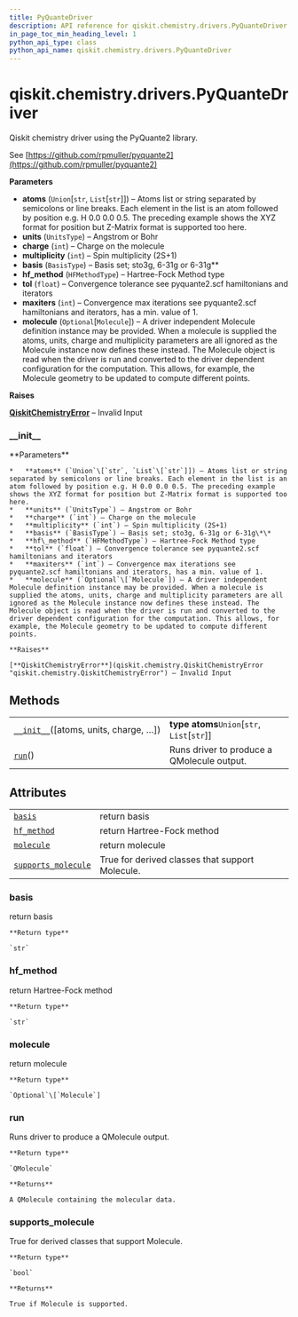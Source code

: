 ```yaml
---
title: PyQuanteDriver
description: API reference for qiskit.chemistry.drivers.PyQuanteDriver
in_page_toc_min_heading_level: 1
python_api_type: class
python_api_name: qiskit.chemistry.drivers.PyQuanteDriver
---
```


<span id="qiskit-chemistry-drivers-pyquantedriver" />

# qiskit.chemistry.drivers.PyQuanteDriver

<Class id="qiskit.chemistry.drivers.PyQuanteDriver" github="https://github.com/qiskit-community/qiskit-aqua/tree/stable/0.8/qiskit/chemistry/drivers/pyquanted/pyquantedriver.py" signature="PyQuanteDriver(atoms='H 0.0 0.0 0.0; H 0.0 0.0 0.735', units=<UnitsType.ANGSTROM: 'Angstrom'>, charge=0, multiplicity=1, basis=<BasisType.BSTO3G: 'sto3g'>, hf_method=<HFMethodType.RHF: 'rhf'>, tol=1e-08, maxiters=100, molecule=None)">
  Qiskit chemistry driver using the PyQuante2 library.

  See [https://github.com/rpmuller/pyquante2](https://github.com/rpmuller/pyquante2)

  **Parameters**

  *   **atoms** (`Union`\[`str`, `List`\[`str`]]) – Atoms list or string separated by semicolons or line breaks. Each element in the list is an atom followed by position e.g. H 0.0 0.0 0.5. The preceding example shows the XYZ format for position but Z-Matrix format is supported too here.
  *   **units** (`UnitsType`) – Angstrom or Bohr
  *   **charge** (`int`) – Charge on the molecule
  *   **multiplicity** (`int`) – Spin multiplicity (2S+1)
  *   **basis** (`BasisType`) – Basis set; sto3g, 6-31g or 6-31g\*\*
  *   **hf\_method** (`HFMethodType`) – Hartree-Fock Method type
  *   **tol** (`float`) – Convergence tolerance see pyquante2.scf hamiltonians and iterators
  *   **maxiters** (`int`) – Convergence max iterations see pyquante2.scf hamiltonians and iterators, has a min. value of 1.
  *   **molecule** (`Optional`\[`Molecule`]) – A driver independent Molecule definition instance may be provided. When a molecule is supplied the atoms, units, charge and multiplicity parameters are all ignored as the Molecule instance now defines these instead. The Molecule object is read when the driver is run and converted to the driver dependent configuration for the computation. This allows, for example, the Molecule geometry to be updated to compute different points.

  **Raises**

  [**QiskitChemistryError**](qiskit.chemistry.QiskitChemistryError "qiskit.chemistry.QiskitChemistryError") – Invalid Input

  ### \_\_init\_\_

  <Function id="qiskit.chemistry.drivers.PyQuanteDriver.__init__" name="__init__" signature="__init__(atoms='H 0.0 0.0 0.0; H 0.0 0.0 0.735', units=<UnitsType.ANGSTROM: 'Angstrom'>, charge=0, multiplicity=1, basis=<BasisType.BSTO3G: 'sto3g'>, hf_method=<HFMethodType.RHF: 'rhf'>, tol=1e-08, maxiters=100, molecule=None)">
    **Parameters**

    *   **atoms** (`Union`\[`str`, `List`\[`str`]]) – Atoms list or string separated by semicolons or line breaks. Each element in the list is an atom followed by position e.g. H 0.0 0.0 0.5. The preceding example shows the XYZ format for position but Z-Matrix format is supported too here.
    *   **units** (`UnitsType`) – Angstrom or Bohr
    *   **charge** (`int`) – Charge on the molecule
    *   **multiplicity** (`int`) – Spin multiplicity (2S+1)
    *   **basis** (`BasisType`) – Basis set; sto3g, 6-31g or 6-31g\*\*
    *   **hf\_method** (`HFMethodType`) – Hartree-Fock Method type
    *   **tol** (`float`) – Convergence tolerance see pyquante2.scf hamiltonians and iterators
    *   **maxiters** (`int`) – Convergence max iterations see pyquante2.scf hamiltonians and iterators, has a min. value of 1.
    *   **molecule** (`Optional`\[`Molecule`]) – A driver independent Molecule definition instance may be provided. When a molecule is supplied the atoms, units, charge and multiplicity parameters are all ignored as the Molecule instance now defines these instead. The Molecule object is read when the driver is run and converted to the driver dependent configuration for the computation. This allows, for example, the Molecule geometry to be updated to compute different points.

    **Raises**

    [**QiskitChemistryError**](qiskit.chemistry.QiskitChemistryError "qiskit.chemistry.QiskitChemistryError") – Invalid Input
  </Function>

  ## Methods

  |                                                                                                                                                |                                               |
  | ---------------------------------------------------------------------------------------------------------------------------------------------- | --------------------------------------------- |
  | [`__init__`](#qiskit.chemistry.drivers.PyQuanteDriver.__init__ "qiskit.chemistry.drivers.PyQuanteDriver.__init__")(\[atoms, units, charge, …]) | **type atoms**`Union`\[`str`, `List`\[`str`]] |
  | [`run`](#qiskit.chemistry.drivers.PyQuanteDriver.run "qiskit.chemistry.drivers.PyQuanteDriver.run")()                                          | Runs driver to produce a QMolecule output.    |

  ## Attributes

  |                                                                                                                                               |                                                 |
  | --------------------------------------------------------------------------------------------------------------------------------------------- | ----------------------------------------------- |
  | [`basis`](#qiskit.chemistry.drivers.PyQuanteDriver.basis "qiskit.chemistry.drivers.PyQuanteDriver.basis")                                     | return basis                                    |
  | [`hf_method`](#qiskit.chemistry.drivers.PyQuanteDriver.hf_method "qiskit.chemistry.drivers.PyQuanteDriver.hf_method")                         | return Hartree-Fock method                      |
  | [`molecule`](#qiskit.chemistry.drivers.PyQuanteDriver.molecule "qiskit.chemistry.drivers.PyQuanteDriver.molecule")                            | return molecule                                 |
  | [`supports_molecule`](#qiskit.chemistry.drivers.PyQuanteDriver.supports_molecule "qiskit.chemistry.drivers.PyQuanteDriver.supports_molecule") | True for derived classes that support Molecule. |

  ### basis

  <Function id="qiskit.chemistry.drivers.PyQuanteDriver.basis" name="basis" signature="property basis">
    return basis

    **Return type**

    `str`
  </Function>

  ### hf\_method

  <Function id="qiskit.chemistry.drivers.PyQuanteDriver.hf_method" name="hf_method" signature="property hf_method">
    return Hartree-Fock method

    **Return type**

    `str`
  </Function>

  ### molecule

  <Function id="qiskit.chemistry.drivers.PyQuanteDriver.molecule" name="molecule" signature="property molecule">
    return molecule

    **Return type**

    `Optional`\[`Molecule`]
  </Function>

  ### run

  <Function id="qiskit.chemistry.drivers.PyQuanteDriver.run" name="run" signature="run()">
    Runs driver to produce a QMolecule output.

    **Return type**

    `QMolecule`

    **Returns**

    A QMolecule containing the molecular data.
  </Function>

  ### supports\_molecule

  <Function id="qiskit.chemistry.drivers.PyQuanteDriver.supports_molecule" name="supports_molecule" signature="property supports_molecule">
    True for derived classes that support Molecule.

    **Return type**

    `bool`

    **Returns**

    True if Molecule is supported.
  </Function>
</Class>

